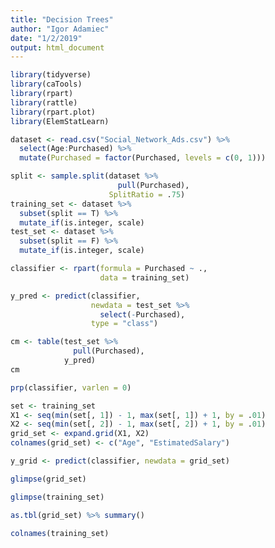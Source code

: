 ```yaml
---
title: "Decision Trees"
author: "Igor Adamiec"
date: "1/2/2019"
output: html_document
---
```


```r
library(tidyverse)
library(caTools)
library(rpart)
library(rattle)
library(rpart.plot)
library(ElemStatLearn)
```

```r
dataset <- read.csv("Social_Network_Ads.csv") %>% 
  select(Age:Purchased) %>% 
  mutate(Purchased = factor(Purchased, levels = c(0, 1)))
```

```r
split <- sample.split(dataset %>% 
                        pull(Purchased),
                      SplitRatio = .75)
training_set <- dataset %>% 
  subset(split == T) %>% 
  mutate_if(is.integer, scale)
test_set <- dataset %>% 
  subset(split == F) %>% 
  mutate_if(is.integer, scale)
```

```r
classifier <- rpart(formula = Purchased ~ .,
                    data = training_set)
```

```r
y_pred <- predict(classifier, 
                  newdata = test_set %>% 
                    select(-Purchased),
                  type = "class")
```
```r
cm <- table(test_set %>% 
              pull(Purchased),
            y_pred)
cm
```

```r
prp(classifier, varlen = 0)
```

```r
set <- training_set
X1 <- seq(min(set[, 1]) - 1, max(set[, 1]) + 1, by = .01)
X2 <- seq(min(set[, 2]) - 1, max(set[, 2]) + 1, by = .01)
grid_set <- expand.grid(X1, X2)
colnames(grid_set) <- c("Age", "EstimatedSalary")

y_grid <- predict(classifier, newdata = grid_set)
```

```r
glimpse(grid_set)
```

```r
glimpse(training_set)
```



```r
as.tbl(grid_set) %>% summary()
```

```r
colnames(training_set)
```

